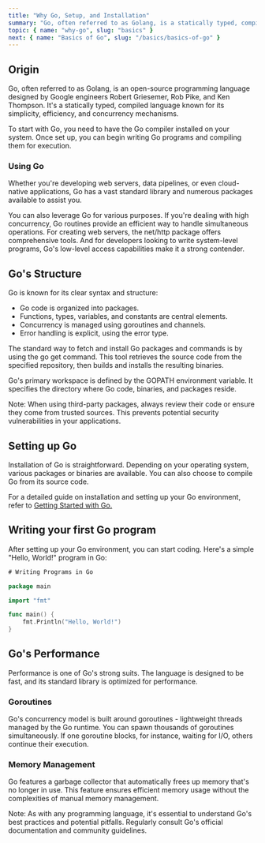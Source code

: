 ```yaml
---
title: "Why Go, Setup, and Installation"
summary: "Go, often referred to as Golang, is a statically typed, compiled language known for its simplicity, efficiency, and concurrency mechanisms."
topic: { name: "why-go", slug: "basics" }
next: { name: "Basics of Go", slug: "/basics/basics-of-go" }
---
```


## Origin

Go, often referred to as Golang, is an open-source programming language designed by Google engineers Robert Griesemer, Rob Pike, and Ken Thompson. It's a statically typed, compiled language known for its simplicity, efficiency, and concurrency mechanisms.

To start with Go, you need to have the Go compiler installed on your system. Once set up, you can begin writing Go programs and compiling them for execution.

### Using Go

Whether you're developing web servers, data pipelines, or even cloud-native applications, Go has a vast standard library and numerous packages available to assist you.

You can also leverage Go for various purposes. If you're dealing with high concurrency, Go routines provide an efficient way to handle simultaneous operations. For creating web servers, the net/http package offers comprehensive tools. And for developers looking to write system-level programs, Go's low-level access capabilities make it a strong contender.

## Go's Structure

Go is known for its clear syntax and structure:

- Go code is organized into packages.
- Functions, types, variables, and constants are central elements.
- Concurrency is managed using goroutines and channels.
- Error handling is explicit, using the error type.

The standard way to fetch and install Go packages and commands is by using the go get command. This tool retrieves the source code from the specified repository, then builds and installs the resulting binaries.

Go's primary workspace is defined by the GOPATH environment variable. It specifies the directory where Go code, binaries, and packages reside.

<Banner type="important">
  Note: When using third-party packages, always review their code or ensure they
  come from trusted sources. This prevents potential security vulnerabilities in
  your applications.
</Banner>

## Setting up Go

Installation of Go is straightforward. Depending on your operating system, various packages or binaries are available. You can also choose to compile Go from its source code.

For a detailed guide on installation and setting up your Go environment, refer to <a href="https://go.dev/doc/tutorial/getting-started" target="blank">Getting Started with Go.</a>

## Writing your first Go program

After setting up your Go environment, you can start coding. Here's a simple "Hello, World!" program in Go:

```go
# Writing Programs in Go

package main

import "fmt"

func main() {
    fmt.Println("Hello, World!")
}
```

## Go's Performance

Performance is one of Go's strong suits. The language is designed to be fast, and its standard library is optimized for performance.

### Goroutines

Go's concurrency model is built around goroutines - lightweight threads managed by the Go runtime. You can spawn thousands of goroutines simultaneously. If one goroutine blocks, for instance, waiting for I/O, others continue their execution.

### Memory Management

Go features a garbage collector that automatically frees up memory that's no longer in use. This feature ensures efficient memory usage without the complexities of manual memory management.

<Banner>
  Note: As with any programming language, it's essential to understand Go's best
  practices and potential pitfalls. Regularly consult Go's official
  documentation and community guidelines.
</Banner>
